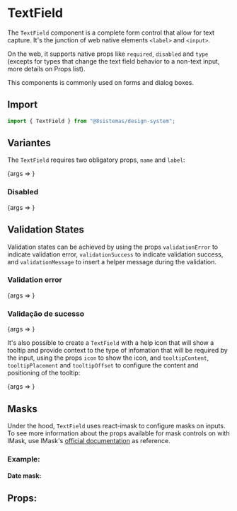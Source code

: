 
<Meta title="Forms/TextField" component={TextField} />

# TextField

The `TextField` component is a complete form control that allow for text capture. It's the junction of web native
elements `<label>` and `<input>`.

On the web, it supports native props like `required`, `disabled` and `type` (excepts for types that change the text
field behavior to a non-text input, more details on Props list).

This components is commonly used on forms and dialog boxes.

## Import

```jsx
import { TextField } from "@8sistemas/design-system";
```

## Variantes

The `TextField` requires two obligatory props, `name` and `label`:

<Canvas>
    <Story name="Regular TextField" args={{ name: "inputName", label: "Input Label" }}>
        {args => <TextField {...args} />}
    </Story>
</Canvas>

### Disabled

<Canvas>
    <Story name="Disabled TextField" args={{ name: "inputName", label: "Input Label Disabled", disabled: true, placeholder: "Disabled value" }}>
        {args => <TextField {...args} />}
    </Story>
</Canvas>

## Validation States
Validation states can be achieved by using the props `validationError` to indicate validation error, `validationSuccess`
to indicate validation success, and `validationMessage` to insert a helper message during the validation.

### Validation error

<Canvas>
    <Story
        name="Error TextField"
        args={{
            name: "inputName",
            label: "Input Label",
            value: "Wrong Input",
            validationError: true,
            validationMessage: "There seems to be something wrong with your input",
        }}
    >
        {args => <TextField {...args} />}
    </Story>
</Canvas>

### Validação de sucesso

<Canvas>
    <Story
        name="Success TextField"
        args={{ name: "inputName", label: "Input Label", value: "Right Input", validationSuccess: true }}
    >
        {args => <TextField {...args} />}
    </Story>
</Canvas>

It's also possible to create a `TextField` with a help icon that will show a tooltip and provide context to the type of
infomation that will be required by the input, using the props `icon` to show the icon, and `tooltipContent`,
`tooltipPlacement` and `tooltipOffset` to configure the content and positioning of the tooltip:

<Canvas>
    <Story
        name="Information TextField"
        args={{
            name: "inputName",
            label: "Input Label",
            icon: "loadingSpinner",
            tooltipContent: "A vida é bela",
            tooltipPlacement: "top-start",
            tooltipOffset: [0, 6],
        }}
    >
        {args => <TextField {...args} />}
    </Story>
</Canvas>

## Masks

Under the hood, `TextField` uses react-imask to configure masks on inputs. To see more information about the props
available for mask controls on with IMask, use IMask's [official documentation](https://imask.js.org/) as reference.

### Example:

#### Date mask:

<Canvas>
    <Story name="Date Masked TextField">
        <TextField
            name="date"
            placeholder="dd/mm/aaaa"
            label="Date"
            masked="true"
            type={"datetime"}
            options={{
                format: "DD/MM/YYYY",
            }}
        />
    </Story>
</Canvas>

## Props:

<ArgsTable of={TextField} />
